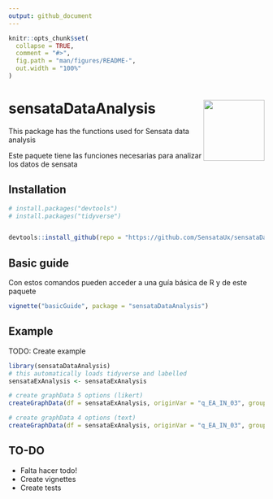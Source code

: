 ```yaml
---
output: github_document
---
```


<!-- README.md is generated from README.Rmd. Please edit that file -->

```r
knitr::opts_chunk$set(
  collapse = TRUE,
  comment = "#>",
  fig.path = "man/figures/README-",
  out.width = "100%"
)
```

# sensataDataAnalysis <img src="man/figures/sensata-small-logo-512x512.png" align="right" width="120" />

<!-- badges: start -->
<!-- badges: end -->


This package has the functions used for Sensata data analysis

Este paquete tiene las funciones necesarias para analizar los datos de sensata

## Installation


``` r
# install.packages("devtools")
# install.packages("tidyverse")


devtools::install_github(repo = "https://github.com/SensataUx/sensataDataAnalysis", ref = "main", build_vignettes = T)
```


## Basic guide

Con estos comandos pueden acceder a una guía básica de R y de este paquete

``` r
vignette("basicGuide", package = "sensataDataAnalysis")
```

## Example

TODO: Create example

```r
library(sensataDataAnalysis)
# this automatically loads tidyverse and labelled
sensataExAnalysis <- sensataExAnalysis

# create graphData 5 options (likert)
createGraphData(df = sensataExAnalysis, originVar = "q_EA_IN_03", groupVar = "q_EA_CA_10")

# create graphData 4 options (text)
createGraphData(df = sensataExAnalysis, originVar = "q_EA_IN_03", groupVar = "q_EA_CA_10")


```

## TO-DO
- Falta hacer todo!
- Create vignettes
- Create tests
